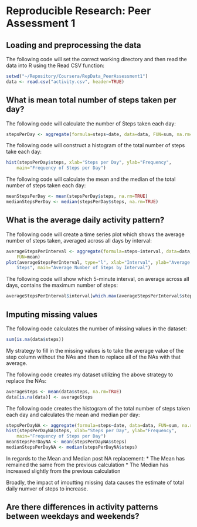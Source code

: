 # Reproducible Research: Peer Assessment 1



## Loading and preprocessing the data

The following code will set the correct working directory and then read the 
data into R using the Read CSV function:

```r
setwd("~/Repository/Coursera/RepData_PeerAssessment1")
data <- read.csv("activity.csv", header=TRUE)
```

## What is mean total number of steps taken per day?

The following code will calculate the number of Steps taken each day:

```r
stepsPerDay <- aggregate(formula=steps~date, data=data, FUN=sum, na.rm=TRUE)
```

The following code will construct a histogram of the total number of steps take
each day:

```r
hist(stepsPerDay$steps, xlab="Steps per Day", ylab="Frequency", 
    main="Frequency of Steps per Day")
```

The following code will calculate the mean and the median of the total number 
of steps taken each day:

```r
meanStepsPerDay <- mean(stepsPerDay$steps, na.rm=TRUE)
medianStepsPerDay <- median(stepsPerDay$steps, na.rm=TRUE)
```

## What is the average daily activity pattern?

The following code will create a time series plot which shows the average 
number of steps taken, averaged across all days by interval:

```r
averageStepsPerInterval <- aggregate(formula=steps~interval, data=data, 
    FUN=mean)
plot(averageStepsPerInterval, type="l", xlab="Interval", ylab="Average Daily
    Steps", main="Average Number of Steps by Interval")
```

The following code will show which 5-minute interval, on average across all 
days, contains the maximum number of steps:

```r
averageStepsPerInterval$interval[which.max(averageStepsPerInterval$steps)]
```

## Imputing missing values

The following code calculates the number of missing values in the dataset:

```r
sum(is.na(data$steps))
```

My strategy to fill in the missing values is to take the average value of the 
step column without the NAs and then to replace all of the NAs with that 
average.

The following code creates my dataset utilizing the above strategy to replace 
the NAs:

```r
averageSteps <- mean(data$steps, na.rm=TRUE)
data[is.na(data)] <- averageSteps
```

The following code creates the histogram of the total number of steps taken 
each day and calculates the mean and median per day:

```r
stepsPerDayNA <- aggregate(formula=steps~date, data=data, FUN=sum, na.rm=TRUE)
hist(stepsPerDayNA$steps, xlab="Steps per Day", ylab="Frequency", 
    main="Frequency of Steps per Day")
meanStepsPerDayNA <- mean(stepsPerDayNA$steps)
medianStepsPerDayNA <- median(stepsPerDayNA$steps)
```

In regards to the Mean and Median post NA replacement:
* The Mean has remained the same from the previous calculation
* The Median has increased slightly from the previous calculation

Broadly, the impact of imoutting missing data causes the estimate of total 
daily numver of steps to increase.

## Are there differences in activity patterns between weekdays and weekends?



